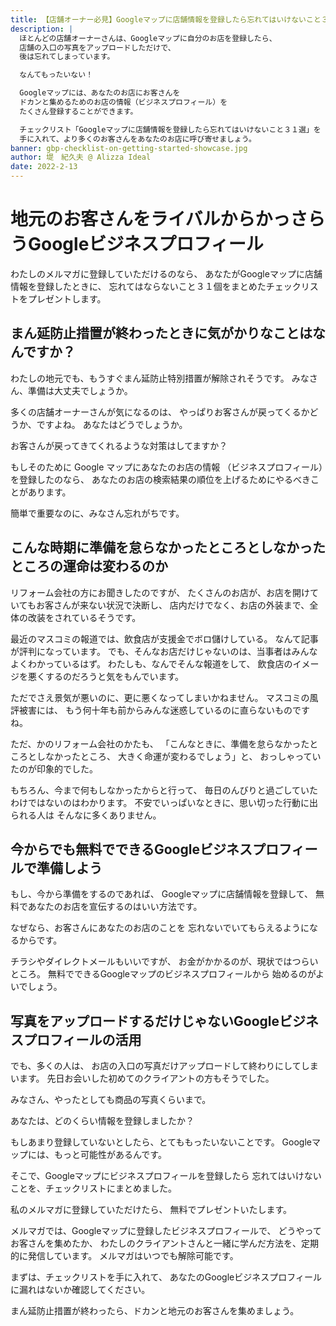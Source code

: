 ```yaml
---
title: 【店舗オーナー必見】Googleマップに店舗情報を登録したら忘れてはいけないこと３１選
description: |
  ほとんどの店舗オーナーさんは、Googleマップに自分のお店を登録したら、
  店舗の入口の写真をアップロードしただけで、
  後は忘れてしまっています。

  なんてもったいない！

  Googleマップには、あなたのお店にお客さんを
  ドカンと集めるためのお店の情報（ビジネスプロフィール）を
  たくさん登録することができます。

  チェックリスト「Googleマップに店舗情報を登録したら忘れてはいけないこと３１選」を
  手に入れて、より多くのお客さんをあなたのお店に呼び寄せましょう。
banner: gbp-checklist-on-getting-started-showcase.jpg
author: 堤　紀久夫 @ Alizza Ideal
date: 2022-2-13
---
```

# 地元のお客さんをライバルからかっさらうGoogleビジネスプロフィール

わたしのメルマガに登録していただけるのなら、
あなたがGoogleマップに店舗情報を登録したときに、
忘れてはならないこと３１個をまとめたチェックリストをプレゼントします。

<Squeeze title="メルマガに登録してチェックリストを受け取る"
 tag="gbp" />

## まん延防止措置が終わったときに気がかりなことはなんですか？

わたしの地元でも、もうすぐまん延防止特別措置が解除されそうです。
みなさん、準備は大丈夫でしょうか。

多くの店舗オーナーさんが気になるのは、
やっぱりお客さんが戻ってくるかどうか、ですよね。
あなたはどうでしょうか。

お客さんが戻ってきてくれるような対策はしてますか？

もしそのために Google マップにあなたのお店の情報
（ビジネスプロフィール）を登録したのなら、
あなたのお店の検索結果の順位を上げるためにやるべきことがあります。

簡単で重要なのに、みなさん忘れがちです。

## こんな時期に準備を怠らなかったところとしなかったところの運命は変わるのか

リフォーム会社の方にお聞きしたのですが、
たくさんのお店が、お店を開けていてもお客さんが来ない状況で決断し、
店内だけでなく、お店の外装まで、全体の改装をされているそうです。

最近のマスコミの報道では、飲食店が支援金でボロ儲けしている。
なんて記事が評判になっています。
でも、そんなお店だけじゃないのは、当事者はみんなよくわかっているはず。
わたしも、なんでそんな報道をして、
飲食店のイメージを悪くするのだろうと気をもんでいます。

ただでさえ景気が悪いのに、更に悪くなってしまいかねません。
マスコミの風評被害には、
もう何十年も前からみんな迷惑しているのに直らないものですね。

ただ、かのリフォーム会社のかたも、
「こんなときに、準備を怠らなかったところとしなかったところ、
大きく命運が変わるでしょう」と、
おっしゃっていたのが印象的でした。

もちろん、今まで何もしなかったからと行って、
毎日のんびりと過ごしていたわけではないのはわかります。
不安でいっぱいなときに、思い切った行動に出られる人は
そんなに多くありません。

## 今からでも無料でできるGoogleビジネスプロフィールで準備しよう

もし、今から準備をするのであれば、
Googleマップに店舗情報を登録して、
無料であなたのお店を宣伝するのはいい方法です。

なぜなら、お客さんにあなたのお店のことを
忘れないでいてもらえるようになるからです。

チラシやダイレクトメールもいいですが、
お金がかかるのが、現状ではつらいところ。
無料でできるGoogleマップのビジネスプロフィールから
始めるのがよいでしょう。

## 写真をアップロードするだけじゃないGoogleビジネスプロフィールの活用

でも、多くの人は、
お店の入口の写真だけアップロードして終わりにしてしまいます。
先日お会いした初めてのクライアントの方もそうでした。

みなさん、やったとしても商品の写真くらいまで。

あなたは、どのくらい情報を登録しましたか？

もしあまり登録していないとしたら、とてももったいないことです。
Googleマップには、もっと可能性があるんです。

そこで、Googleマップにビジネスプロフィールを登録したら
忘れてはいけないことを、チェックリストにまとめました。

私のメルマガに登録していただけたら、
無料でプレゼントいたします。

メルマガでは、Googleマップに登録したビジネスプロフィールで、
どうやってお客さんを集めたか、
わたしのクライアントさんと一緒に学んだ方法を、定期的に発信しています。
メルマガはいつでも解除可能です。

まずは、チェックリストを手に入れて、
あなたのGoogleビジネスプロフィールに漏れはないか確認してください。

まん延防止措置が終わったら、ドカンと地元のお客さんを集めましょう。

<Squeeze title="メルマガに登録してチェックリストを受け取る"
 tag="gbp" />

